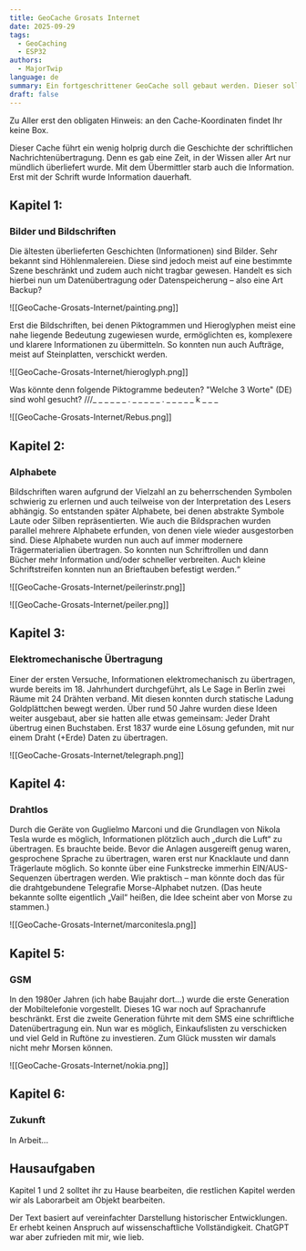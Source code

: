 ```yaml
---
title: GeoCache Grosats Internet
date: 2025-09-29
tags:
  - GeoCaching
  - ESP32
authors:
  - MajorTwip
language: de
summary: Ein fortgeschrittener GeoCache soll gebaut werden. Dieser soll die Evolution der Datenübertragung ein wenig zeigen.
draft: false
---
```

Zu Aller erst den obligaten Hinweis: an den Cache-Koordinaten findet Ihr keine Box.

Dieser Cache führt ein wenig holprig durch die Geschichte der schriftlichen Nachrichtenübertragung. Denn es gab eine Zeit, in der Wissen aller Art nur mündlich überliefert wurde. Mit dem Übermittler starb auch die Information. Erst mit der Schrift wurde Information dauerhaft.
## Kapitel 1:
### Bilder und Bildschriften
Die ältesten überlieferten Geschichten (Informationen) sind Bilder. Sehr bekannt sind Höhlenmalereien. Diese sind jedoch meist auf eine bestimmte Szene beschränkt und zudem auch nicht tragbar gewesen. Handelt es sich hierbei nun um Datenübertragung oder Datenspeicherung – also eine Art Backup?

![[GeoCache-Grosats-Internet/painting.png]]

Erst die Bildschriften, bei denen Piktogrammen und Hieroglyphen meist eine nahe liegende Bedeutung zugewiesen wurde, ermöglichten es, komplexere und klarere Informationen zu übermitteln. So konnten nun auch Aufträge, meist auf Steinplatten, verschickt werden.

![[GeoCache-Grosats-Internet/hieroglyph.png]]

Was könnte denn folgende Piktogramme bedeuten? "Welche 3 Worte" (DE) sind wohl gesucht?
///_ _ _ _ _ _  .  _ _ _ _ _  .  _ _ _ _ _ k _ _ _ 

![[GeoCache-Grosats-Internet/Rebus.png]]

## Kapitel 2: 
### Alphabete
Bildschriften waren aufgrund der Vielzahl an zu beherrschenden Symbolen schwierig zu erlernen und auch teilweise von der Interpretation des Lesers abhängig. So entstanden später Alphabete, bei denen abstrakte Symbole Laute oder Silben repräsentierten. Wie auch die Bildsprachen wurden parallel mehrere Alphabete erfunden, von denen viele wieder ausgestorben sind. Diese Alphabete wurden nun auch auf immer modernere Trägermaterialien übertragen. So konnten nun Schriftrollen und dann Bücher mehr Information und/oder schneller verbreiten. Auch kleine Schriftstreifen konnten nun an Brieftauben befestigt werden.“

![[GeoCache-Grosats-Internet/peilerinstr.png]]

![[GeoCache-Grosats-Internet/peiler.png]]
## Kapitel 3:
### Elektromechanische Übertragung

Einer der ersten Versuche, Informationen elektromechanisch zu übertragen, wurde bereits im 18. Jahrhundert durchgeführt, als Le Sage in Berlin zwei Räume mit 24 Drähten verband. Mit diesen konnten durch statische Ladung Goldplättchen bewegt werden. Über rund 50 Jahre wurden diese Ideen weiter ausgebaut, aber sie hatten alle etwas gemeinsam: Jeder Draht übertrug einen Buchstaben. Erst 1837 wurde eine Lösung gefunden, mit nur einem Draht (+Erde) Daten zu übertragen.

![[GeoCache-Grosats-Internet/telegraph.png]] 
## Kapitel 4:
### Drahtlos
Durch die Geräte von Guglielmo Marconi und die Grundlagen von Nikola Tesla wurde es möglich, Informationen plötzlich auch „durch die Luft“ zu übertragen. Es brauchte beide. Bevor die Anlagen ausgereift genug waren, gesprochene Sprache zu übertragen, waren erst nur Knacklaute und dann Trägerlaute möglich. So konnte über eine Funkstrecke immerhin EIN/AUS-Sequenzen übertragen werden. Wie praktisch – man könnte doch das für die drahtgebundene Telegrafie Morse-Alphabet nutzen. (Das heute bekannte sollte eigentlich „Vail“ heißen, die Idee scheint aber von Morse zu stammen.)

![[GeoCache-Grosats-Internet/marconitesla.png]]

## Kapitel 5:
### GSM
In den 1980er Jahren (ich habe Baujahr dort...) wurde die erste Generation der Mobiltelefonie vorgestellt. Dieses 1G war noch auf Sprachanrufe beschränkt. Erst die zweite Generation führte mit dem SMS eine schriftliche Datenübertragung ein. Nun war es möglich, Einkaufslisten zu verschicken und viel Geld in Ruftöne zu investieren. Zum Glück mussten wir damals nicht mehr Morsen können. 

![[GeoCache-Grosats-Internet/nokia.png]]
## Kapitel 6:
### Zukunft
In Arbeit...
## Hausaufgaben
Kapitel 1 und 2 solltet ihr zu Hause bearbeiten, die restlichen Kapitel werden wir als Laborarbeit am Objekt bearbeiten.

Der Text basiert auf vereinfachter Darstellung historischer Entwicklungen. Er erhebt keinen Anspruch auf wissenschaftliche Vollständigkeit. ChatGPT war aber zufrieden mit mir, wie lieb.